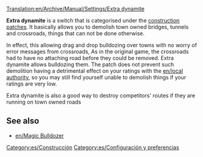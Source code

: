 [[Translation:en/Archive/Manual/Settings/Extra dynamite]]
{{es/Traducción|Extra dynamite|0}}

'''Extra dynamite''' is a switch that is categorised under the [[en/Configure Construction Patches|construction patches]]. It basically allows you to demolish town owned bridges, tunnels and crossroads, things that can not be done otherwise. 

In effect, this allowing drag and drop bulldozing over towns with no worry of error messages from crossroads, As in the original game, the crossroads had to have no attaching road before they could be removed. Extra dynamite allows bulldozing them.  The patch does not prevent such demolition having a detrimental effect on your ratings with the [[en/local authority]], so you may still find yourself unable to demolish things if your ratings are very low.

Extra dynamite is also a good way to destroy competitors' routes if they are running on town owned roads

==See also==
* [[en/Magic Bulldozer]]

[[Category:es/Construcción]]
[[Category:es/Configuración y preferencias]]